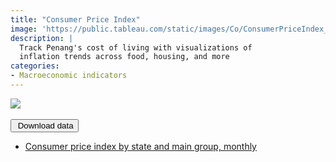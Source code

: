 ```yaml
---
title: "Consumer Price Index"
image: 'https://public.tableau.com/static/images/Co/ConsumerPriceIndex_16506163722350/ConsumerPriceIndex/1.png'
description: |
  Track Penang's cost of living with visualizations of
  inflation trends across food, housing, and more
categories: 
- Macroeconomic indicators
---
```


```{=html}
<div class='tableauPlaceholder' id='viz1703205631680' style='position: relative'><noscript><a href='https:&#47;&#47;penanginstitute.org&#47;resources&#47;key-penang-statistics&#47;visualisations-of-key-indicators&#47;penang-consumer-price-index&#47;'><img alt=' ' src='https:&#47;&#47;public.tableau.com&#47;static&#47;images&#47;Co&#47;ConsumerPriceIndex_16506163722350&#47;ConsumerPriceIndex&#47;1_rss.png' style='border: none' /></a></noscript><object class='tableauViz'  style='display:none;'><param name='host_url' value='https%3A%2F%2Fpublic.tableau.com%2F' /> <param name='embed_code_version' value='3' /> <param name='site_root' value='' /><param name='name' value='ConsumerPriceIndex_16506163722350&#47;ConsumerPriceIndex' /><param name='tabs' value='no' /><param name='toolbar' value='yes' /><param name='static_image' value='https:&#47;&#47;public.tableau.com&#47;static&#47;images&#47;Co&#47;ConsumerPriceIndex_16506163722350&#47;ConsumerPriceIndex&#47;1.png' /> <param name='animate_transition' value='yes' /><param name='display_static_image' value='yes' /><param name='display_spinner' value='yes' /><param name='display_overlay' value='yes' /><param name='display_count' value='yes' /><param name='language' value='en-US' /></object></div>                <script type='text/javascript'>                    var divElement = document.getElementById('viz1703205631680');                    var vizElement = divElement.getElementsByTagName('object')[0];                    if ( divElement.offsetWidth > 800 ) { vizElement.style.width='1000px';vizElement.style.height='827px';} else if ( divElement.offsetWidth > 500 ) { vizElement.style.width='1000px';vizElement.style.height='827px';} else { vizElement.style.width='100%';vizElement.style.height='1627px';}                     var scriptElement = document.createElement('script');                    scriptElement.src = 'https://public.tableau.com/javascripts/api/viz_v1.js';                    vizElement.parentNode.insertBefore(scriptElement, vizElement);                </script>
```


</br> 
<div class="btn-group" role="group">
  <button type="button" class="btn btn-primary dropdown-toggle" data-bs-toggle="dropdown" aria-expanded="false">
    <i class="bi bi-download"></i> Download data
  </button>
  <ul class="dropdown-menu">
    <li><a class="dropdown-item" href="https://docs.google.com/spreadsheets/d/e/2PACX-1vS1sa_eymrIvUcD4yONac7EufBnyGSdqNIdlZATeMhMVUhh4q0AJQcbkmcAs3bN_EWoArJFUxAutFJp/pub?gid=2088301504&single=true&output=csv">Consumer price index by state and main group, monthly</a></li>
  </ul>
</div>
